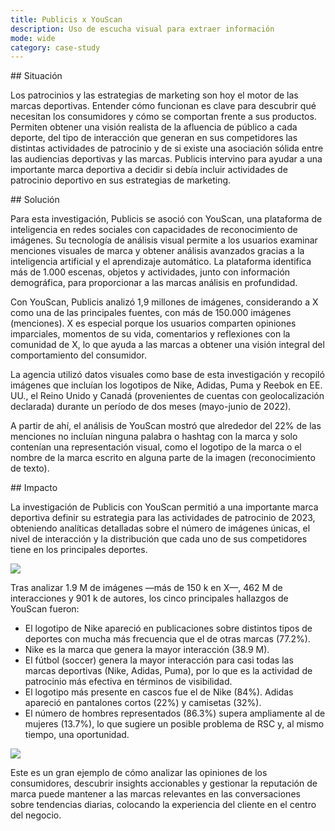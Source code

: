 ```yaml
---
title: Publicis x YouScan
description: Uso de escucha visual para extraer información
mode: wide
category: case-study
---
```


<div id="situation">
  ## Situación
</div>

Los patrocinios y las estrategias de marketing son hoy el motor de las marcas deportivas. Entender cómo funcionan es clave para descubrir qué necesitan los consumidores y cómo se comportan frente a sus productos. Permiten obtener una visión realista de la afluencia de público a cada deporte, del tipo de interacción que generan en sus competidores las distintas actividades de patrocinio y de si existe una asociación sólida entre las audiencias deportivas y las marcas. Publicis intervino para ayudar a una importante marca deportiva a decidir si debía incluir actividades de patrocinio deportivo en sus estrategias de marketing.

<div id="solution">
  ## Solución
</div>

Para esta investigación, Publicis se asoció con YouScan, una plataforma de inteligencia en redes sociales con capacidades de reconocimiento de imágenes. Su tecnología de análisis visual permite a los usuarios examinar menciones visuales de marca y obtener análisis avanzados gracias a la inteligencia artificial y el aprendizaje automático. La plataforma identifica más de 1.000 escenas, objetos y actividades, junto con información demográfica, para proporcionar a las marcas análisis en profundidad.

Con YouScan, Publicis analizó 1,9 millones de imágenes, considerando a X como una de las principales fuentes, con más de 150.000 imágenes (menciones). X es especial porque los usuarios comparten opiniones imparciales, momentos de su vida, comentarios y reflexiones con la comunidad de X, lo que ayuda a las marcas a obtener una visión integral del comportamiento del consumidor. 

La agencia utilizó datos visuales como base de esta investigación y recopiló imágenes que incluían los logotipos de Nike, Adidas, Puma y Reebok en EE. UU., el Reino Unido y Canadá (provenientes de cuentas con geolocalización declarada) durante un período de dos meses (mayo-junio de 2022). 

A partir de ahí, el análisis de YouScan mostró que alrededor del 22% de las menciones no incluían ninguna palabra o hashtag con la marca y solo contenían una representación visual, como el logotipo de la marca o el nombre de la marca escrito en alguna parte de la imagen (reconocimiento de texto).

<div id="impact">
  ## Impacto
</div>

La investigación de Publicis con YouScan permitió a una importante marca deportiva definir su estrategia para las actividades de patrocinio de 2023, obteniendo analíticas detalladas sobre el número de imágenes únicas, el nivel de interacción y la distribución que cada uno de sus competidores tiene en los principales deportes. 

![](/images/success-stories/publicis-youscan-1.png)

Tras analizar 1.9 M de imágenes —más de 150 k en X—, 462 M de interacciones y 901 k de autores, los cinco principales hallazgos de YouScan fueron: 

- El logotipo de Nike apareció en publicaciones sobre distintos tipos de deportes con mucha más frecuencia que el de otras marcas (77.2%).
- Nike es la marca que genera la mayor interacción (38.9 M). 
- El fútbol (soccer) genera la mayor interacción para casi todas las marcas deportivas (Nike, Adidas, Puma), por lo que es la actividad de patrocinio más efectiva en términos de visibilidad. 
- El logotipo más presente en cascos fue el de Nike (84%). Adidas apareció en pantalones cortos (22%) y camisetas (32%).
- El número de hombres representados (86.3%) supera ampliamente al de mujeres (13.7%), lo que sugiere un posible problema de RSC y, al mismo tiempo, una oportunidad.

![](/images/success-stories/publicis-youscan-2.png)

Este es un gran ejemplo de cómo analizar las opiniones de los consumidores, descubrir insights accionables y gestionar la reputación de marca puede mantener a las marcas relevantes en las conversaciones sobre tendencias diarias, colocando la experiencia del cliente en el centro del negocio.